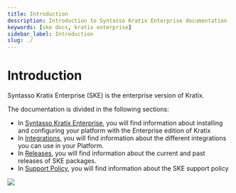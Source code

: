 ```yaml
---
title: Introduction
description: Introduction to Syntasso Kratix Enterprise documentation
keywords: [ske docs, kratix enterprise]
sidebar_label: Introduction
slug: ./
---
```


# Introduction

Syntasso Kratix Enterprise (SKE) is the enterprise version of Kratix.

The documentation is divided in the following sections:

- In [Syntasso Kratix Enterprise](./ske/kratix/intro), you will find information
  about installing and configuring your platform with the Enterprise edition of
  Kratix
- In [Integrations](./ske/integrations/intro), you will find information about
  the different integrations you can use in your Platform.
- In [Releases](./ske/releases), you will find information about the current and
  past releases of SKE packages.
- In [Support Policy](./ske/support), you will find information about the SKE
  support policy

<img
  referrerpolicy="no-referrer-when-downgrade"
  src="https://static.scarf.sh/a.png?x-pxid=f09f95ff-0179-40f1-a33c-826b0e29c3de"
/>
